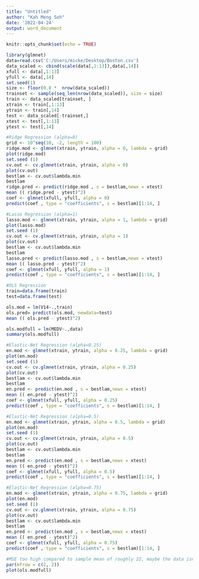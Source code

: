 ---
title: "Untitled"
author: "Kah Meng Soh"
date: '2022-04-24'
output: word_document
---

```{r setup, include=FALSE}
knitr::opts_chunk$set(echo = TRUE)
```
```{r}
library(glmnet)
data=read.csv('C:/Users/micke/Desktop/Boston.csv')
data_scaled <- cbind(scale(data[,1:13]),data[,14])
xfull <- data[,1:13]
yfull <- data[,14]
set.seed(1)
size <- floor(0.8 *  nrow(data_scaled))
trainset <- sample(seq_len(nrow(data_scaled)), size = size)
train <- data_scaled[trainset, ]
xtrain <- train[,1:13]
ytrain <- train[,14]
test <- data_scaled[-trainset,]
xtest <- test[,1:13]
ytest <- test[,14]

#Ridge Regression (alpha=0)
grid <- 10^seq(10, -2, length = 100)
ridge.mod <- glmnet(xtrain, ytrain, alpha = 0, lambda = grid)
plot(ridge.mod)
set.seed (1)
cv.out <- cv.glmnet(xtrain, ytrain, alpha = 0)
plot(cv.out)
bestlam <- cv.out$lambda.min
bestlam
ridge.pred <- predict(ridge.mod , s = bestlam,newx = xtest)
mean (( ridge.pred - ytest)^2)
coef <- glmnet(xfull, yfull, alpha = 0)
predict(coef , type = "coefficients", s = bestlam)[1:14, ]

#Lasso Regression (alpha=1)
lasso.mod <- glmnet(xtrain, ytrain, alpha = 1, lambda = grid)
plot(lasso.mod)
set.seed (1)
cv.out <- cv.glmnet(xtrain, ytrain, alpha = 1)
plot(cv.out)
bestlam <- cv.out$lambda.min
bestlam
lasso.pred <- predict(lasso.mod , s = bestlam,newx = xtest)
mean (( lasso.pred - ytest)^2)
coef <- glmnet(xfull, yfull, alpha = 1)
predict(coef , type = "coefficients", s = bestlam)[1:14, ]

#OLS Regression
train=data.frame(train)
test=data.frame(test)

ols.mod = lm(V14~.,train)
ols.pred= predict(ols.mod, newdata=test)
mean (( ols.pred - ytest)^2)

ols.modfull = lm(MEDV~.,data)
summary(ols.modfull)

#Elastic-Net Regression (alpha=0.25)
en.mod <- glmnet(xtrain, ytrain, alpha = 0.25, lambda = grid)
plot(en.mod)
set.seed (1)
cv.out <- cv.glmnet(xtrain, ytrain, alpha = 0.25)
plot(cv.out)
bestlam <- cv.out$lambda.min
bestlam
en.pred <- predict(en.mod , s = bestlam,newx = xtest)
mean (( en.pred - ytest)^2)
coef <- glmnet(xfull, yfull, alpha = 0.25)
predict(coef , type = "coefficients", s = bestlam)[1:14, ]

#Elastic-Net Regression (alpha=0.5)
en.mod <- glmnet(xtrain, ytrain, alpha = 0.5, lambda = grid)
plot(en.mod)
set.seed (1)
cv.out <- cv.glmnet(xtrain, ytrain, alpha = 0.5)
plot(cv.out)
bestlam <- cv.out$lambda.min
bestlam
en.pred <- predict(en.mod , s = bestlam,newx = xtest)
mean (( en.pred - ytest)^2)
coef <- glmnet(xfull, yfull, alpha = 0.5)
predict(coef , type = "coefficients", s = bestlam)[1:14, ]

#Elastic-Net Regression (alpha=0.75)
en.mod <- glmnet(xtrain, ytrain, alpha = 0.75, lambda = grid)
plot(en.mod)
set.seed (1)
cv.out <- cv.glmnet(xtrain, ytrain, alpha = 0.75)
plot(cv.out)
bestlam <- cv.out$lambda.min
bestlam
en.pred <- predict(en.mod , s = bestlam,newx = xtest)
mean (( en.pred - ytest)^2)
coef <- glmnet(xfull, yfull, alpha = 0.75)
predict(coef , type = "coefficients", s = bestlam)[1:14, ]
```
```{r fig.height=7.5,fig.width=7.5}
#MSE too high compared to sample mean of roughly 22, maybe the data isn't fit for linear regression, let's see if some underlying assumption of OLS violated.
par(mfrow = c(2, 2))
plot(ols.modfull)
```